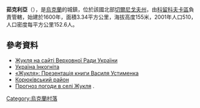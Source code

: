 <!-- 檔案不存在 [[Image:У_селі_Жукля_на_Чернігівщині.jpg|right]] -->
'''茹克利亞'''（{{lang-uk|Жукля}}），是[[烏克蘭|烏克蘭]]的城鎮，位於該國北部[[切爾尼戈夫州|切爾尼戈夫州]]，由[[科留科夫卡區|科留科夫卡區]]負責管轄，始建於1600年，面積3.34平方公里，海拔高度155米，2001年人口510，人口密度每平方公里152.6人。

{{coord|51|48|51|N|32|39|37|E|scale:100000|display=title}}

==參考資料==
* [http://w1.c1.rada.gov.ua/pls/z7503/A005?rdat1=03.03.2012&rf7571=40303 Жукля на сайті Верховної Ради України] {{Wayback|url=http://w1.c1.rada.gov.ua/pls/z7503/A005?rdat1=03.03.2012&rf7571=40303 |date=20151119202511 }}
* [https://web.archive.org/web/20100611152319/http://ukrainaincognita.com/chernigivska-oblast/koryukivskyi-raion/zhuklya/zhuklya Україна Інкогніта]
* [https://web.archive.org/web/20091008151005/http://val.ua/culture/literature/200720.html «Жукля»: Презентація книги Василя Устименка]
* [http://korjukivka.at.ua/dir/17 Корюківський район] {{Wayback|url=http://korjukivka.at.ua/dir/17 |date=20151119192254 }}
* [http://weather.in.ua/ua/chernigovskaja/7932 Прогноз погоди в селі Жукля] {{Wayback|url=http://weather.in.ua/ua/chernigovskaja/7932 |date=20151119230725 }}.

{{Ukraine-geo-stub}}
[[Category:烏克蘭村落|Category:烏克蘭村落]]